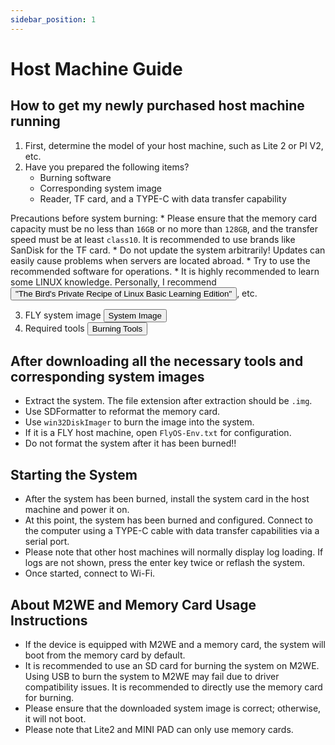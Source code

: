 ```yaml
---
sidebar_position: 1
---
```





# Host Machine Guide

## How to get my newly purchased host machine running

  1. First, determine the model of your host machine, such as Lite 2 or PI V2, etc.
  2. Have you prepared the following items?
        * Burning software
        * Corresponding system image
        * Reader, TF card, and a TYPE-C with data transfer capability

  Precautions before system burning:
        * Please ensure that the memory card capacity must be no less than `16GB` or no more than `128GB`, and the transfer speed must be at least `class10`. It is recommended to use brands like SanDisk for the TF card.
        * Do not update the system arbitrarily! Updates can easily cause problems when servers are located abroad.
        * Try to use the recommended software for operations.
        * It is highly recommended to learn some LINUX knowledge. Personally, I recommend <Button variant="contained" disableElevation href="https://item.jd.com/12443890.html">"The Bird's Private Recipe of Linux Basic Learning Edition"</Button>, etc.

  3. FLY system image <Button variant="contained" disableElevation href="/docs/category/系统镜像">System Image</Button>
  4. Required tools <Button variant="contained" disableElevation href="/docs/ResDownload/auxiliary_software/">Burning Tools</Button>

## After downloading all the necessary tools and corresponding system images

  * Extract the system. The file extension after extraction should be `.img`.
  * Use SDFormatter to reformat the memory card.
  * Use `win32DiskImager` to burn the image into the system.
  * If it is a FLY host machine, open `FlyOS-Env.txt` for configuration.
  * Do not format the system after it has been burned!!

## Starting the System

  * After the system has been burned, install the system card in the host machine and power it on.
  * At this point, the system has been burned and configured. Connect to the computer using a TYPE-C cable with data transfer capabilities via a serial port.
  * Please note that other host machines will normally display log loading. If logs are not shown, press the enter key twice or reflash the system.
  * Once started, connect to Wi-Fi.

## About M2WE and Memory Card Usage Instructions

  * If the device is equipped with M2WE and a memory card, the system will boot from the memory card by default.
  * It is recommended to use an SD card for burning the system on M2WE. Using USB to burn the system to M2WE may fail due to driver compatibility issues. It is recommended to directly use the memory card for burning.
  * Please ensure that the downloaded system image is correct; otherwise, it will not boot.
  * Please note that Lite2 and MINI PAD can only use memory cards.